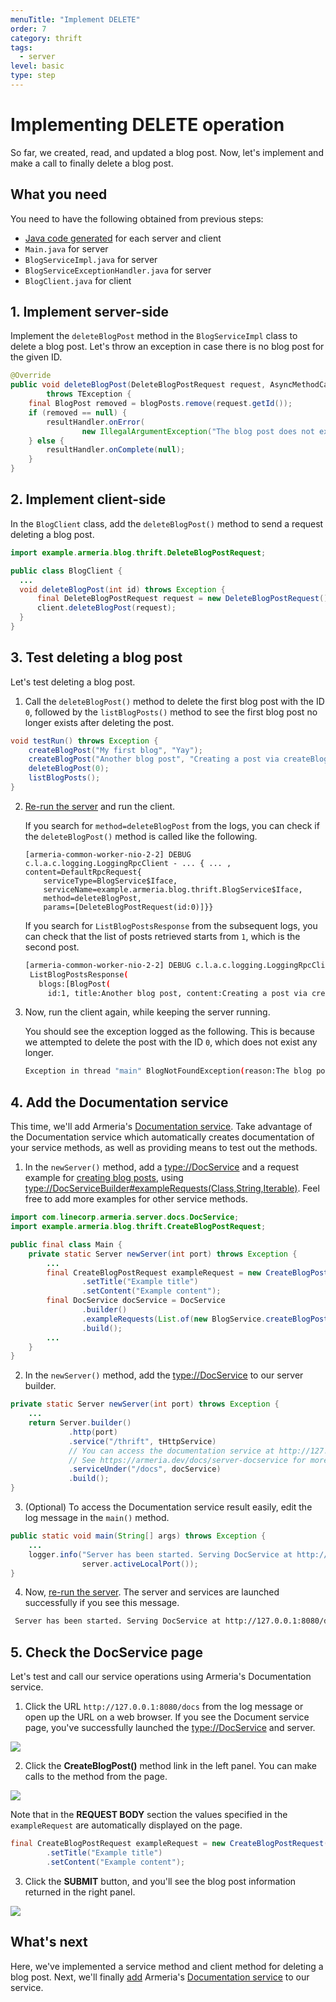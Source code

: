 ```yaml
---
menuTitle: "Implement DELETE"
order: 7
category: thrift
tags:
  - server
level: basic
type: step
---
```


# Implementing DELETE operation

So far, we created, read, and updated a blog post.
Now, let's implement and make a call to finally delete a blog post.

<TutorialSteps current={7} />

## What you need

You need to have the following obtained from previous steps:

- [Java code generated](/tutorials/thrift/blog/create-server#compile-the-thrift-file) for each server and client
- `Main.java` for server
- `BlogServiceImpl.java` for server
- `BlogServiceExceptionHandler.java` for server
- `BlogClient.java` for client

## 1. Implement server-side

Implement the `deleteBlogPost` method in the `BlogServiceImpl` class to delete a blog post.
Let's throw an exception in case there is no blog post for the given ID.

```java filename=BlogServiceImpl.java
@Override
public void deleteBlogPost(DeleteBlogPostRequest request, AsyncMethodCallback<Void> resultHandler)
        throws TException {
    final BlogPost removed = blogPosts.remove(request.getId());
    if (removed == null) {
        resultHandler.onError(
                new IllegalArgumentException("The blog post does not exist. ID: " + request.getId()));
    } else {
        resultHandler.onComplete(null);
    }
}
```

## 2. Implement client-side

In the `BlogClient` class, add the `deleteBlogPost()` method to send a request deleting a blog post.

```java filename=BlogClient.java
import example.armeria.blog.thrift.DeleteBlogPostRequest;

public class BlogClient {
  ...
  void deleteBlogPost(int id) throws Exception {
      final DeleteBlogPostRequest request = new DeleteBlogPostRequest().setId(id);
      client.deleteBlogPost(request);
  }
}
```

## 3. Test deleting a blog post

Let's test deleting a blog post.

1. Call the `deleteBlogPost()` method to delete the first blog post with the ID `0`, followed by the `listBlogPosts()` method to see the first blog post no longer exists after deleting the post.
  ```java filename=BlogClient.java
  void testRun() throws Exception {
      createBlogPost("My first blog", "Yay");
      createBlogPost("Another blog post", "Creating a post via createBlogPost().");
      deleteBlogPost(0);
      listBlogPosts();
  }
  ```
2. [Re-run the server](/tutorials/thrift/blog/create-server#7-test-run) and run the client.

    If you search for `method=deleteBlogPost` from the logs, you can check if the `deleteBlogPost()` method is called like the following.
    ```
    [armeria-common-worker-nio-2-2] DEBUG c.l.a.c.logging.LoggingRpcClient - ... { ... , content=DefaultRpcRequest{
        serviceType=BlogService$Iface,
        serviceName=example.armeria.blog.thrift.BlogService$Iface,
        method=deleteBlogPost,
        params=[DeleteBlogPostRequest(id:0)]}}
    ```
    If you search for `ListBlogPostsResponse` from the subsequent logs, you can check that the list of posts retrieved starts from `1`, which is the second post.
   ```bash
   [armeria-common-worker-nio-2-2] DEBUG c.l.a.c.logging.LoggingRpcClient - ... { ... , content=CompletableRpcResponse{
    ListBlogPostsResponse(
      blogs:[BlogPost(
        id:1, title:Another blog post, content:Creating a post via createBlogPost()., createdAt:1677145864108, modifiedAt:1677145864108)])}}
   ```
4. Now, run the client again, while keeping the server running.

   You should see the exception logged as the following.
   This is because we attempted to delete the post with the ID `0`, which does not exist any longer.
   ```bash
   Exception in thread "main" BlogNotFoundException(reason:The blog post does not exist. ID: 0)
   ```

## 4. Add the Documentation service

This time, we'll add Armeria's [Documentation service](/docs/server-docservice).
Take advantage of the Documentation service which automatically creates documentation of your service methods, as well as providing means to test out the methods.

1. In the `newServer()` method, add a <type://DocService> and a request example for [creating blog posts](/tutorials/thrift/blog/implement-create),
  using <type://DocServiceBuilder#exampleRequests(Class,String,Iterable)>. Feel free to add more examples for other service methods.
  ```java filename=Main.java
  import com.linecorp.armeria.server.docs.DocService;
  import example.armeria.blog.thrift.CreateBlogPostRequest;

  public final class Main {
      private static Server newServer(int port) throws Exception {
          ...
          final CreateBlogPostRequest exampleRequest = new CreateBlogPostRequest()
                  .setTitle("Example title")
                  .setContent("Example content");
          final DocService docService = DocService
                  .builder()
                  .exampleRequests(List.of(new BlogService.createBlogPost_args(exampleRequest)))
                  .build();
          ...
      }
  }
  ```
2. In the `newServer()` method, add the <type://DocService> to our server builder.
  ```java filename=Main.java highlight=5
  private static Server newServer(int port) throws Exception {
      ...
      return Server.builder()
               .http(port)
               .service("/thrift", tHttpService)
               // You can access the documentation service at http://127.0.0.1:8080/docs.
               // See https://armeria.dev/docs/server-docservice for more information.
               .serviceUnder("/docs", docService)
               .build();
  }
  ```

3. (Optional) To access the Documentation service result easily, edit the log message in the `main()` method.
  ```java filename=Main.java highlight=2
  public static void main(String[] args) throws Exception {
      ...
      logger.info("Server has been started. Serving DocService at http://127.0.0.1:{}/docs",
                  server.activeLocalPort());
  }
  ```
4. Now, [re-run the server](/tutorials/thrift/blog/run-server-and-client#2-run-the-server).
  The server and services are launched successfully if you see this message.
  ```bash
   Server has been started. Serving DocService at http://127.0.0.1:8080/docs
  ```

## 5. Check the DocService page

Let's test and call our service operations using Armeria's Documentation service.

1. Click the URL `http://127.0.0.1:8080/docs` from the log message or open up the URL on a web browser. If you see the Document service page, you've successfully launched the <type://DocService> and server.

  ![](../../../../images/tutorial_blogservice_thrift_docservice_start.png)

2. Click the **CreateBlogPost()** method link in the left panel. You can make calls to the method from the page.

  ![](../../../../images/tutorial_blogservice_thrift_reqex.png)

  Note that in the **REQUEST BODY** section the values specified in the `exampleRequest` are automatically displayed on the page.

  ```java filename=Main.java
  final CreateBlogPostRequest exampleRequest = new CreateBlogPostRequest()
          .setTitle("Example title")
          .setContent("Example content");
  ```

3. Click the **SUBMIT** button, and you'll see the blog post information returned in the right panel.

  ![](../../../../images/tutorial_blogservice_thrift_return.png)

## What's next

Here, we've implemented a service method and client method for deleting a blog post.
Next, we'll finally [add](/tutorials/thrift/blog/add-docservice) Armeria's [Documentation service](/docs/server-docservice) to our service.

<TutorialSteps current={7} />
